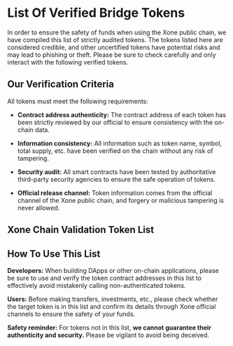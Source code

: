 
# List Of Verified Bridge Tokens

In order to ensure the safety of funds when using the Xone public chain, we have compiled this list of strictly audited tokens. The tokens listed here are considered credible, and other uncertified tokens have potential risks and may lead to phishing or theft. Please be sure to check carefully and only interact with the following verified tokens.

## Our Verification Criteria

All tokens must meet the following requirements:

- **Contract address authenticity:** The contract address of each token has been strictly reviewed by our official to ensure consistency with the on-chain data.

- **Information consistency:** All information such as token name, symbol, total supply, etc. have been verified on the chain without any risk of tampering.

- **Security audit:** All smart contracts have been tested by authoritative third-party security agencies to ensure the safe operation of tokens.

- **Official release channel:** Token information comes from the official channel of the Xone public chain, and forgery or malicious tampering is never allowed.

## Xone Chain Validation Token List

<ValidationTokenList />

## How To Use This List

**Developers:** When building DApps or other on-chain applications, please be sure to use and verify the token contract addresses in this list to effectively avoid mistakenly calling non-authenticated tokens.

**Users:** Before making transfers, investments, etc., please check whether the target token is in this list and confirm its details through Xone official channels to ensure the safety of your funds.

**Safety reminder:** For tokens not in this list, **we cannot guarantee their authenticity and security.** Please be vigilant to avoid being deceived.

<ContactInfo />
